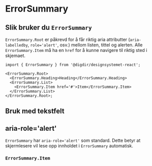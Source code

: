 


<Meta of={ErrorSummaryStories} />

# ErrorSummary

<Primary />
<Controls />

## Slik bruker du `ErrorSummary`

`ErrorSummary.Root` er påkrevd for å får riktig aria attributter (`aria-labelledby`, `role='alert'`, osv.) mellom listen, tittel og alerten.
Alle `ErrorSummary.Item` må ha en `href` for å kunne navigere til riktig sted i skjemaet.

```tsx
import { ErrorSummary } from '@digdir/designsystemet-react';

<ErrorSummary.Root>
  <ErrorSummary.Heading>Heading</ErrorSummary.Heading>
  <ErrorSummary.List>
    <ErrorSummary.Item href='#'>Item</ErrorSummary.Item>
  </ErrorSummary.List>
</ErrorSummary.Root>;
```

## Bruk med tekstfelt

<Canvas of={ErrorSummaryStories.WithForm} />

## aria-role='alert'

`ErrorSummary` har `aria-role='alert'` som standard. Dette betyr at skjermlesere vil lese opp innholdet i `ErrorSummary` automatisk.

<Canvas of={ErrorSummaryStories.ShowHide} />

### `ErrorSummary.Item`

<ArgsTable of={ErrorSummary.Item} />
